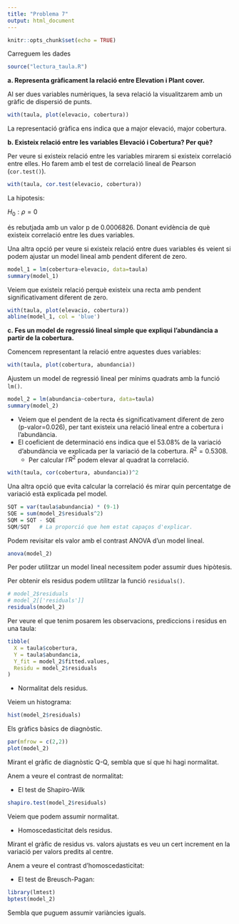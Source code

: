```yaml
---
title: "Problema 7"
output: html_document
---
```


```r
knitr::opts_chunk$set(echo = TRUE)
```

Carreguem les dades

```r
source("lectura_taula.R")
```

**a. Representa gràficament la relació entre Elevation i Plant cover.**

Al ser dues variables numèriques, la seva relació la visualitzarem amb un gràfic de dispersió de punts.

```r
with(taula, plot(elevacio, cobertura))
```

La representació gràfica ens indica que a major elevació, major cobertura.

**b. Existeix relació entre les variables Elevació i Cobertura? Per què?**

Per veure si existeix relació entre les variables mirarem si existeix correlació entre elles. Ho farem amb el test de correlació lineal de Pearson (`cor.test()`).

```r
with(taula, cor.test(elevacio, cobertura))
```

La hipotesis:

$H_0: \rho = 0$

és rebutjada amb un valor p de 0.0006826. Donant evidència de què existeix correlació entre les dues variables.

Una altra opció per veure si existeix relació entre dues variables és veient si podem ajustar un model lineal amb pendent diferent de zero.

```r
model_1 = lm(cobertura~elevacio, data=taula)
summary(model_1)
```

Veiem que existeix relació perquè existeix una recta amb pendent significativament diferent de zero.

```r
with(taula, plot(elevacio, cobertura))
abline(model_1, col = 'blue')
```

**c. Fes un model de regressió lineal simple que expliqui l’abundància a partir de la cobertura.**

Comencem representant la relació entre aquestes dues variables:

```r
with(taula, plot(cobertura, abundancia))
```


Ajustem un model de regressió lineal per mínims quadrats amb la funció `lm()`.

```r
model_2 = lm(abundancia~cobertura, data=taula)
summary(model_2)
```

* Veiem que el pendent de la recta és significativament diferent de zero (p-valor=0.026), per tant existeix una relació lineal entre a cobertura i l'abundància.
* El coeficient de determinació ens indica que el 53.08% de la variació d'abundància ve explicada per la variació de la cobertura. $R^2=0.5308$.
    * Per calcular l'$R^2$ podem elevar al quadrat la correlació.
    
```r
with(taula, cor(cobertura, abundancia))^2
```

Una altra opció que evita calcular la correlació és mirar quin percentatge de variació està explicada pel model.

```r
SQT = var(taula$abundancia) * (9-1)
SQE = sum(model_2$residuals^2)
SQM = SQT - SQE
SQM/SQT   # La proporció que hem estat capaços d'explicar.
```

Podem revisitar els valor amb el contrast ANOVA d'un model lineal.

```r
anova(model_2)
```

Per poder utilitzar un model lineal necessitem poder assumir dues hipòtesis.

Per obtenir els residus podem utilitzar la funció `residuals()`.

```r
# model_2$residuals
# model_2[['residuals']]
residuals(model_2)
```

Per veure el que tenim posarem les observacions, prediccions i residus en una taula:

```r
tibble(
  X = taula$cobertura,
  Y = taula$abundancia,
  Y_fit = model_2$fitted.values,
  Residu = model_2$residuals
)
```

* Normalitat dels residus.

Veiem un histograma:

```r
hist(model_2$residuals)
```

Els gràfics bàsics de diagnòstic.

```r
par(mfrow = c(2,2))
plot(model_2)
```

Mirant el gràfic de diagnòstic Q-Q, sembla que sí que hi hagi normalitat.


Anem a veure el contrast de normalitat:

* El test de Shapiro-Wilk
```r
shapiro.test(model_2$residuals)
```

Veiem que podem assumir normalitat.

* Homoscedasticitat dels residus.


Mirant el gràfic de residus vs. valors ajustats es veu un cert increment en la variació per valors predits al centre.

Anem a veure el contrast d'homoscedasticitat:

* El test de Breusch-Pagan:

```r
library(lmtest)
bptest(model_2)
```

Sembla que puguem assumir variàncies iguals.

